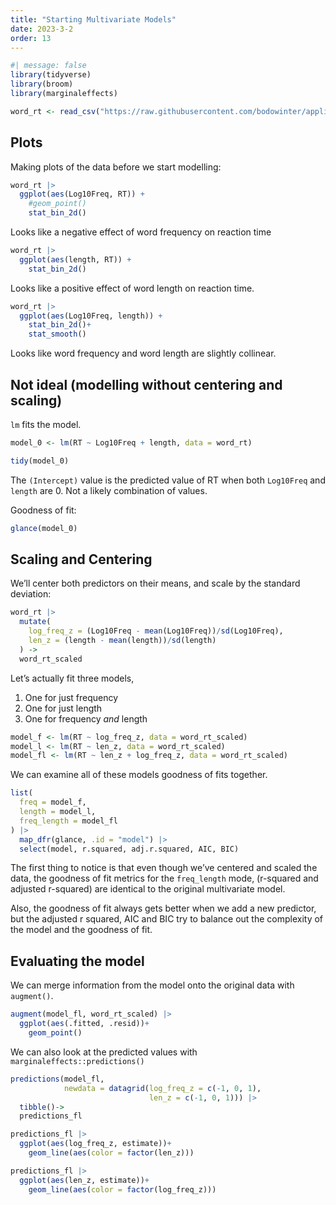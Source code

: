 ```yaml
---
title: "Starting Multivariate Models"
date: 2023-3-2
order: 13
---
```


```r
#| message: false
library(tidyverse)
library(broom)
library(marginaleffects)
```

```r
word_rt <- read_csv("https://raw.githubusercontent.com/bodowinter/applied_statistics_book_data/master/ELP_length_frequency.csv")
```

## Plots

Making plots of the data before we start modelling:

```r
word_rt |>
  ggplot(aes(Log10Freq, RT)) +
    #geom_point()
    stat_bin_2d()
```

Looks like a negative effect of word frequency on reaction time

```r
word_rt |>
  ggplot(aes(length, RT)) +
    stat_bin_2d()
```

Looks like a positive effect of word length on reaction time.

```r
word_rt |>
  ggplot(aes(Log10Freq, length)) +
    stat_bin_2d()+
    stat_smooth()
```

Looks like word frequency and word length are slightly collinear.

## Not ideal (modelling without centering and scaling)

`lm` fits the model.

```r
model_0 <- lm(RT ~ Log10Freq + length, data = word_rt)
```

```r
tidy(model_0)
```

The `(Intercept)` value is the predicted value of RT when both `Log10Freq` and `length` are 0. Not a likely combination of values.

Goodness of fit:

```r
glance(model_0)
```

## Scaling and Centering

We'll center both predictors on their means, and scale by the standard deviation:

```r
word_rt |>
  mutate(
    log_freq_z = (Log10Freq - mean(Log10Freq))/sd(Log10Freq),
    len_z = (length - mean(length))/sd(length)
  ) ->
  word_rt_scaled
```

Let's actually fit three models,

1.  One for just frequency
2.  One for just length
3.  One for frequency *and* length

```r
model_f <- lm(RT ~ log_freq_z, data = word_rt_scaled)
model_l <- lm(RT ~ len_z, data = word_rt_scaled)
model_fl <- lm(RT ~ len_z + log_freq_z, data = word_rt_scaled)
```

We can examine all of these models goodness of fits together.

```r
list(
  freq = model_f,
  length = model_l,
  freq_length = model_fl
) |>
  map_dfr(glance, .id = "model") |> 
  select(model, r.squared, adj.r.squared, AIC, BIC)
```

The first thing to notice is that even though we've centered and scaled the data, the goodness of fit metrics for the `freq_length` mode, (r-squared and adjusted r-squared) are identical to the original multivariate model.

Also, the goodness of fit always gets better when we add a new predictor, but the adjusted r squared, AIC and BIC try to balance out the complexity of the model and the goodness of fit.

## Evaluating the model

We can merge information from the model onto the original data with `augment()`.

```r
augment(model_fl, word_rt_scaled) |>
  ggplot(aes(.fitted, .resid))+
    geom_point()
```

We can also look at the predicted values with `marginaleffects::predictions()`

```r
predictions(model_fl, 
            newdata = datagrid(log_freq_z = c(-1, 0, 1),
                               len_z = c(-1, 0, 1))) |>
  tibble()->
  predictions_fl
```

```r
predictions_fl |> 
  ggplot(aes(log_freq_z, estimate))+
    geom_line(aes(color = factor(len_z)))
```

```r
predictions_fl |> 
  ggplot(aes(len_z, estimate))+
    geom_line(aes(color = factor(log_freq_z)))
```
